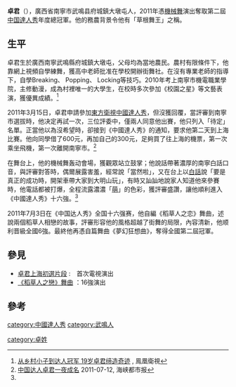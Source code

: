 {{Infobox_Person
| name = 卓君
|image=
|box_width=200px
|occupation= 2011中国达人秀年度总冠军
| period =
|birth_name=
| nickname =
| Sex = 男
|birth_date= {{birth date and age|1991|10|18}}
|birth_place= {{PRC}}
|death_date=
|death_place=
| nationality ={{PRC}}
| residence = 廣西省南寧市武鳴县府城鎮大墩屯
| party =
| religion =
| spouse =
| relatives =
|education=　廣西機電職業技術學院
}}
'''卓君'''（{{bd|1991年|10月18日|catIdx=Z卓}}），廣西省南寧市武鳴县府城鎮大墩屯人，2011年憑[[機械舞|機械舞]]演出奪取第二屆[[中国達人秀|中国達人秀]]年度總冠軍。他的務農背景令他有「草根舞王」之稱。

==生平==
卓君生於廣西南寧武鳴縣府城鎮大墩屯，父母均為當地農民。農村有限條件下，他靠網上視頻自學練舞，獲高中老師批准在學校開辦街舞社。在沒有專業老師的指導下，自學Breaking、 Popping、 Locking等技巧。2010年考上南寧市機電職業學院，主修動漫，成為村裡唯一的大學生，在校時多次參加《校園之星》等文藝表演，獲優異成績。<ref>[http://v.ifeng.com/ent/mingxing/201107/eecf5718-9c18-4969-91e9-b5ff958e848a.shtml 从乡村小子到达人冠军 19岁卓君缔造奇迹] {{Wayback|url=http://v.ifeng.com/ent/mingxing/201107/eecf5718-9c18-4969-91e9-b5ff958e848a.shtml |date=20190913083310 }}, 鳯凰衛視</ref> 

2011年3月15日，卓君申請參加[[東方衛視|東方衛視]][[中國達人秀|中國達人秀]]，但沒獲回覆，當評審到南寧市選拔時，他决定再試一次，三位評委中，僅兩人同意他出賽，他只列入「待定」名單。正當他以為沒希望時，卻接到《中國達人秀》的通知，要求他第二天到上海比賽。他向同學借了600元，再加自己的300元，足夠買了往上海的機票，第一次乘坐飛機，第一次離開南寧市。<ref name=dushi>[http://ent.hf365.com/system/2011/07/12/010989458.shtml 中国达人卓君一夜成名] {{Wayback|url=http://ent.hf365.com/system/2011/07/12/010989458.shtml |date=20111101193809 }}  2011-07-12, 海峡都市报</ref>　

在舞台上，他的機械舞轰动會場，獲觀眾站立鼓掌；他說話帶著濃厚的南寧白話口音，與評審對答時，偶爾展露害羞，經常說「當然啦」，又在台上以[[白話|白話]]說「要是真正的成功時，開架車帶大家到大明山玩」，有時又訕訕地說家人知道他來參賽時，他電話都被打爆，全程流露濃濃「[[萌|萌]]」的色彩，獲評審盛讚，讓他順利進入《中國達人秀》十六強。<ref name=dushi />

2011年7月3日在《中国达人秀》全国十六强赛，他自編《稻草人之恋》舞曲，述說兩個稻草人相戀的故事，評審形容他的風格超越了街舞的局限，內容清新，他顺利晋級全國6強。最終他再憑自篇舞曲《夢幻狂想曲》，奪得全國第二屆冠軍。

==參見==
* [http://v.youku.com/v_show/id_XMjczNDA4Nzg4.html 卓君上海初選片段] {{Wayback|url=http://v.youku.com/v_show/id_XMjczNDA4Nzg4.html |date=20200930181612 }}:　首次電視演出
* [http://v.youku.com/v_show/id_XMjgxODIwNTY4.html 《稻草人之戀》舞曲] {{Wayback|url=http://v.youku.com/v_show/id_XMjgxODIwNTY4.html |date=20191206073814 }}：16強演出

==參考==
<references />
[[category:中國達人秀|category:中國達人秀]]
[[category:武鳴人|category:武鳴人]]

[[category:卓姓|category:卓姓]]
